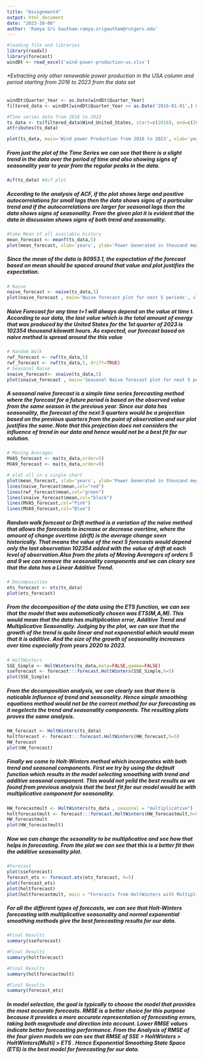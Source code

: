 ---
title: "Assignment4"
output: html_document
date: "2023-10-06"
author: 'Ramya Sri Gautham:ramya.srigautham@rutgers.edu'
---



```{r message=FALSE}
#loading file and libraries
library(readxl)
library(forecast)
windDt <- read_excel('wind-power-production-us.xlsx')

```


###### *Extracting only other renewable power production in the USA column and period starting from 2016 to 2023 from the data set
```{r}

windDt$Quarter_Year <- as.Date(windDt$Quarter_Year)
filtered_data <- windDt[windDt$Quarter_Year >= as.Date('2016-01-01',) & windDt$Quarter_Year <= as.Date('2023-04-01',),]

#Time series data from 2016 to 2023
ts_data <- ts(filtered_data$Wind_United_States, start=c(2016), end=c(2023,2), frequency=4)
attributes(ts_data)
```

```{r}
plot(ts_data, main='Wind power Production from 2016 to 2023', xlab='years', ylab='Power Generated in thousand megawatthours')
```

##### From just the plot of the Time Series we can see that there is a slight trend in the data over the period of time and also showing signs of seasonality year to year from the regular peaks in the data. 

```{r}
Acf(ts_data) #Acf plot
```


##### According to the analysis of ACF, if the plot shows large and positive autocorrelations for small lags then the data shows signs of a particular trend and if the autocorrelations are larger for seasonal lags then the data shows signs of seasonality. From the given plot it is evident that the data in discussion shows signs of both trend and seasonality. 

```{r}
#take Mean of all available history
mean_forecast <- meanf(ts_data,5)
plot(mean_forecast, xlab='years', ylab='Power Generated in thousand megawatthours')
```


##### Since the mean of the data is **80953.1**, the expectation of the forecast based on mean should be spaced around that value and plot justifies the expectation. 

```{r}
# Naive
naive_forecast <- naive(ts_data,5)
plot(naive_forecast , main='Naive forecast plot for next 5 periods', xlab='years', ylab='Power Generated in thousand megawatthours')
```


##### Naive Forecast for any time t+1 will always depend on the value at time t. According to our data, the last value which is the total amount of energy that was produced by the United States for the 1st quarter of 2023 is **102354** thousand kilowatt hours. As expected, our forecast based on naive method is spread around the this value 


```{r}
# Random Walk
rwf_forecast <- rwf(ts_data,5)
rwf_forecast <- rwf(ts_data,5, drift=TRUE)
# Seasonal Naive
snaive_forecast<- snaive(ts_data,5)
plot(snaive_forecast , main='Seasonal Naive forecast plot for next 5 periods', xlab='years', ylab='Power Generated in thousand megawatthours')
```


##### A seasonal naive forecast is a simple time series forecasting method where the forecast for a future period is based on the observed value from the same season in the previous year. Since our data has seasonality, the forecast of the next 5 quarters would be a projection based on the previous quarters from the point of observation and our plot justifies the same. Note that this projection does not considers the influence of trend in our data and hence would not be a best fit for our solution.


```{r}
# Moving Averages
MVA5_forecast <- ma(ts_data,order=5)
MVA9_forecast <- ma(ts_data,order=9)

# plot all in a single chart
plot(mean_forecast, xlab='years', ylab='Power Generated in thousand megawatthours')
lines(naive_forecast$mean,col="red")
lines(rwf_forecast$mean,col="green")
lines(snaive_forecast$mean,col="black")
lines(MVA5_forecast,col="Pink")
lines(MVA9_forecast,col="Blue")
```


##### Random walk forecast or Drift method is a variation of the naive method that allows the forecasts to increase or decrease overtime, where the amount of change overtime (drift) is the average change seen historically. That means the value of the next 5 forecasts would depend only the last observation **102354** added with the value of drift at each level of observation.Also from the plots of Moving Averagers of orders 5 and 9 we can remove the seasonality components and we can cleary see that the data has a **Linear Additive Trend**.


```{r}
# Decomposition
ets_forecast <- ets(ts_data)
plot(ets_forecast)
```


##### From the decomposition of the data using the ETS function, we can see that the model that was automatically chosen was ETS(M,A,M). This would mean that the data has multiplication error, Additive Trend and Multiplicative Seasonality. Judging by the plot, we can see that the growth of the trend is quite linear and not exponential which would mean that it is additive. And the size of the growth of seasonality increases over time especially from years 2020 to 2023.

```{r}
# HoltWinters
SSE_Simple <- HoltWinters(ts_data,beta=FALSE,gamma=FALSE)
sseforecast <- forecast:::forecast.HoltWinters(SSE_Simple,h=5)
plot(SSE_Simple)
```


##### From the decomposition analysis, we can clearly see that there is noticable influence of trend and seasonality. Hence simple smoothing equations method would not be the correct method for our forecasting as it negelects the trend and seasonality components. The resulting plots proves the same analysis.


```{r}
HW_forecast <- HoltWinters(ts_data)
holtforecast <- forecast:::forecast.HoltWinters(HW_forecast,h=5)
HW_forecast
plot(HW_forecast)

```

##### Finally we come to Holt-Winters method which incorporates with both trend and seasonal components. First we try by using the default function which results in the model selecting smoothing with trend and additive seasonal component. This would not yeild the best results as we found from previous analysis that the best fit for our model would be with multiplicative component for seasonality.


```{r}
HW_forecastmult <- HoltWinters(ts_data , seasonal = "multiplicative")
holtforecastmult <- forecast:::forecast.HoltWinters(HW_forecastmult,h=5)
HW_forecastmult
plot(HW_forecastmult)
```

##### Now we can change the sesonality to be multiplicative and see how that helps in forecasting. From the plot we can see that this is a better fit than the additive seasonality plot.



```{r}
#Forecast
plot(sseforecast)
forecast_ets <- forecast.ets(ets_forecast, h=5)
plot(forecast_ets)
plot(holtforecast)
plot(holtforecastmult, main = "Forecasts from HoltWinters with Multiplicative Seasonality")

```


##### For all the different types of forecasts, we can see that Holt-Winters forecasting with multiplicative seasonality and normal exponential smoothing methods give the best forecasting results for our data.


```{r}
#Final Results  
summary(sseforecast)
```

```{r}
#Final Results  
summary(holtforecast)
```

```{r}
#Final Results  
summary(holtforecastmult)
```

```{r}
#Final Results  
summary(forecast_ets)
```






##### In model selection, the goal is typically to choose the model that provides the most accurate forecasts. RMSE is a better choice for this purpose because it provides a more accurate representation of forecasting errors, taking both magnitude and direction into account. Lower RMSE values indicate better forecasting performance. From the Analysis of RMSE of the four given models we can see that RMSE of **SSE > HoltWinters > HoltWinters(Multi) > ETS **. Hence Exponential Smoothing State Space (ETS) is the best model for forecasting for our data.
